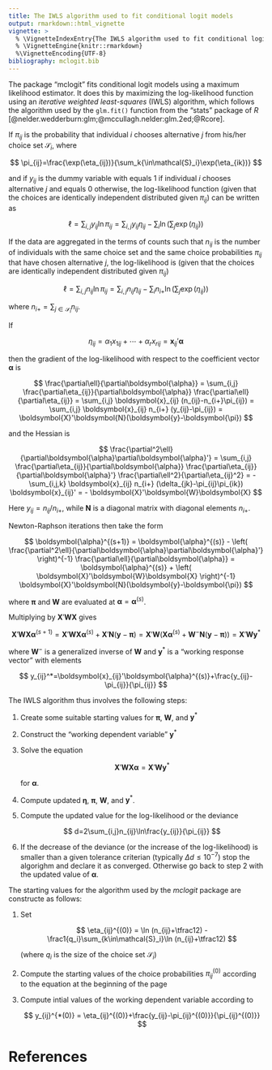 ```yaml
---
title: The IWLS algorithm used to fit conditional logit models
output: rmarkdown::html_vignette
vignette: >
  % \VignetteIndexEntry{The IWLS algorithm used to fit conditional logit models}
  % \VignetteEngine{knitr::rmarkdown}
  %\VignetteEncoding{UTF-8}
bibliography: mclogit.bib
---
```


The package "mclogit" fits conditional logit models using a maximum
likelihood estimator. It does this by maximizing the log-likelihood
function using an *iterative weighted least-squares* (IWLS) algorithm,
which follows the algorithm used by the `glm.fit()` function from the
"stats" package of *R* [@nelder.wedderburn:glm;@mccullagh.nelder:glm.2ed;@Rcore]. 

If $\pi_{ij}$ is the probability that individual $i$ chooses
alternative $j$ from his/her choice set $\mathcal{S}_i$, where

$$
\pi_{ij}=\frac{\exp(\eta_{ij})}{\sum_k{\in\mathcal{S}_i}\exp(\eta_{ik})}
$$

and if $y_{ij}$ is the dummy variable with equals 1 if individual
$i$ chooses alternative $j$ and equals 0 otherwise, the
log-likelihood function (given that the choices are identically
independent distributed given $\pi_{ij}$) can be written as

$$
\ell=\sum_{i,j}y_{ij}\ln\pi_{ij}
    =\sum_{i,j}y_{ij}\eta_{ij}-\sum_i\ln\left(\sum_j\exp(\eta_{ij})\right)
$$

If the data are aggregated in the terms of counts such that
$n_{ij}$ is the number of individuals with the same choice set and
the same choice probabilities $\pi_{ij}$ that have chosen
alternative $j$, the log-likelihood is (given that the choices are
identically independent distributed given $\pi_{ij}$)

$$
\ell=\sum_{i,j}n_{ij}\ln\pi_{ij}
    =\sum_{i,j}n_{ij}\eta_{ij}-\sum_in_{i+}\ln\left(\sum_j\exp(\eta_{ij})\right)
$$

where $n_{i+}=\sum_{j\in\mathcal{S}_i}n_{ij}$.

If

$$
\eta_{ij} =
\alpha_1x_{1ij}+\cdots+\alpha_rx_{rij}=\boldsymbol{x}_{ij}'\boldsymbol{\alpha}
$$

then the gradient of the log-likelihood with respect to the coefficient
vector $\boldsymbol{\alpha}$ is

$$
\frac{\partial\ell}{\partial\boldsymbol{\alpha}}
=
\sum_{i,j}
\frac{\partial\eta_{ij}}{\partial\boldsymbol{\alpha}}
\frac{\partial\ell}{\partial\eta_{ij}}
=
\sum_{i,j}
\boldsymbol{x}_{ij}
(n_{ij}-n_{i+}\pi_{ij})
=
\sum_{i,j}
\boldsymbol{x}_{ij}
n_{i+}
(y_{ij}-\pi_{ij})
=
\boldsymbol{X}'\boldsymbol{N}(\boldsymbol{y}-\boldsymbol{\pi})
$$

and the Hessian is

$$
\frac{\partial^2\ell}{\partial\boldsymbol{\alpha}\partial\boldsymbol{\alpha}'}
=
\sum_{i,j}
\frac{\partial\eta_{ij}}{\partial\boldsymbol{\alpha}}
\frac{\partial\eta_{ij}}{\partial\boldsymbol{\alpha}'}
\frac{\partial\ell^2}{\partial\eta_{ij}^2}
=
-
\sum_{i,j,k}
\boldsymbol{x}_{ij}
n_{i+}
(\delta_{jk}-\pi_{ij}\pi_{ik})
\boldsymbol{x}_{ij}'
=
-
\boldsymbol{X}'\boldsymbol{W}\boldsymbol{X}
$$

Here $y_{ij}=n_{ij}/n_{i+}$, while
$\boldsymbol{N}$ is a diagonal matrix with diagonal elements
$n_{i+}$.

Newton-Raphson iterations then take the form

$$
\boldsymbol{\alpha}^{(s+1)}
=
\boldsymbol{\alpha}^{(s)}
-
\left(
\frac{\partial^2\ell}{\partial\boldsymbol{\alpha}\partial\boldsymbol{\alpha}'}
\right)^{-1}
\frac{\partial\ell}{\partial\boldsymbol{\alpha}}
=
\boldsymbol{\alpha}^{(s)}
+
\left(
\boldsymbol{X}'\boldsymbol{W}\boldsymbol{X}
\right)^{-1}
\boldsymbol{X}'\boldsymbol{N}(\boldsymbol{y}-\boldsymbol{\pi})
$$

where $\boldsymbol{\pi}$ and $\boldsymbol{W}$ are evaluated at
$\boldsymbol{\alpha}=\boldsymbol{\alpha}^{(s)}$.

Multiplying by $\boldsymbol{X}'\boldsymbol{W}\boldsymbol{X}$ gives

$$
\boldsymbol{X}'\boldsymbol{W}\boldsymbol{X}
\boldsymbol{\alpha}^{(s+1)}
=
\boldsymbol{X}'\boldsymbol{W}\boldsymbol{X}
\boldsymbol{\alpha}^{(s)}
+
\boldsymbol{X}'\boldsymbol{N}(\boldsymbol{y}-\boldsymbol{\pi})
=
\boldsymbol{X}'\boldsymbol{W}
\left(\boldsymbol{X}\boldsymbol{\alpha}^{(s)}+\boldsymbol{W}^-\boldsymbol{N}(\boldsymbol{y}-\boldsymbol{\pi})\right)
=
\boldsymbol{X}'\boldsymbol{W}\boldsymbol{y}^*
$$

where $\boldsymbol{W}^-$ is a generalized inverse of $\boldsymbol{W}$
and $\boldsymbol{y}^*$ is a "working response vector" with elements

$$
y_{ij}^*=\boldsymbol{x}_{ij}'\boldsymbol{\alpha}^{(s)}+\frac{y_{ij}-\pi_{ij}}{\pi_{ij}}
$$

The IWLS algorithm thus involves the following steps:

1.  Create some suitable starting values for $\boldsymbol{\pi}$,
    $\boldsymbol{W}$, and $\boldsymbol{y}^*$

2.  Construct the "working dependent variable" $\boldsymbol{y}^*$

3.  Solve the equation

    $$
    \boldsymbol{X}'\boldsymbol{W}\boldsymbol{X}
    \boldsymbol{\alpha}
    =
    \boldsymbol{X}'\boldsymbol{W}\boldsymbol{y}^*
    $$

    for $\boldsymbol{\alpha}$.

4.  Compute updated $\boldsymbol{\eta}$, $\boldsymbol{\pi}$,
    $\boldsymbol{W}$, and $\boldsymbol{y}^*$.

5.  Compute the updated value for the log-likelihood or the deviance

    $$
    d=2\sum_{i,j}n_{ij}\ln\frac{y_{ij}}{\pi_{ij}}
    $$

6.  If the decrease of the deviance (or the increase of the
    log-likelihood) is smaller than a given tolerance criterian
    (typically $\Delta d \leq 10^{-7}$) stop the algorighm and declare
    it as converged. Otherwise go back to step 2 with the updated value
    of $\boldsymbol{\alpha}$.

The starting values for the algorithm used by the *mclogit* package are
constructe as follows:

1.  Set

    $$
    \eta_{ij}^{(0)} = \ln (n_{ij}+\tfrac12)
                    - \frac1{q_i}\sum_{k\in\mathcal{S}_i}\ln (n_{ij}+\tfrac12)
    $$

    (where $q_i$ is the size of the choice set $\mathcal{S}_i$)

2.  Compute the starting values of the choice probabilities
    $\pi_{ij}^{(0)}$ according to the equation at the beginning of
    the page

3.  Compute intial values of the working dependent variable according to

    $$
    y_{ij}^{*(0)}
    =
    \eta_{ij}^{(0)}+\frac{y_{ij}-\pi_{ij}^{(0)}}{\pi_{ij}^{(0)}}
    $$

# References
